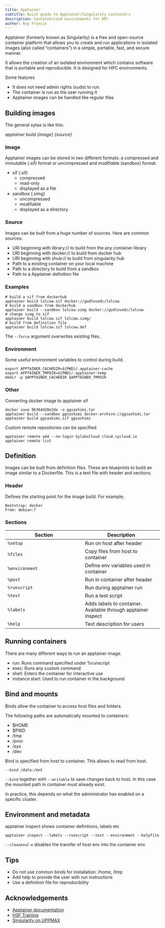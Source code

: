 ```yaml
---
title: Apptainer
subtitle: Quick guide to Apptainer/Singularity containers
description: Containerized environments for HPC
author: Roy Francis
---
```


Apptainer (formerly known as Singularity) is a free and open-source container platform that allows you to create and run applications in isolated images (also called “containers”) in a simple, portable, fast, and secure manner.

It allows the creation of an isolated environment which contains software that is portable and reproducible. It is designed for HPC environments.

Some features

- It does not need admin rights (sudo) to run.
- The container is run as the user running it
- Apptainer images can be handled like regular files

## Building images

The general sytax is like this:

*apptainer build {image} {source}*

### Image

Apptainer images can be stored in two different formats: a compressed and immutable (.sif) format or uncompressed and modifiable (sandbox) format.

- sif (.sif)
  - compressed
  - read-only
  - displayed as a file
- sandbox (.simg)
  - uncompressed
  - modifiable
  - displayed as a directory

### Source

Images can be built from a huge number of sources. Here are common sources:

- URI beginning with library:// to build from the any container library
- URI beginning with docker:// to build from docker hub
- URI beginning with shub:// to build from singularity hub
- Path to a existing container on your local machine
- Path to a directory to build from a sandbox
- Path to a Apptainer definition file

### Examples

```
# build a sif from dockerhub
apptainer build lolcow.sif docker://godlovedc/lolcow
# build a sandbox from dockerhub
apptainer build --sandbox lolcow.simg docker://godlovedc/lolcow
# change simg to sif
apptainer build lolcow.sif lolcow.simg/
# build from definition file
apptainer build lolcow.sif lolcow.def
```

The `--force` argument overwrites existing files.

### Environment

Some useful environment variables to control during build.

```
export APPTAINER_CACHEDIR=${PWD}/.apptainer-cache
export APPTAINER_TMPDIR=${PWD}/.apptainer-temp
mkdir -p $APPTAINER_CACHEDIR $APPTAINER_TMPDIR
```

### Other

Converting docker image to apptainer sif

```
docker save 96364d28e2de -o ggsashimi.tar
apptainer build --sandbox ggsashimi docker-archive://ggsashimi.tar
apptainer build ggsashimi.sif ggsashimi
```

Custom remote repositories can be specified

```
apptainer remote add --no-login SylabsCloud cloud.sycloud.io
apptainer remote list
```

## Definition

Images can be built from definition files. These are blueprints to build an image similar to a Dockerfile. This is a text file with header and sections.

### Header

Defines the starting point for the image build. For example;

```
Bootstrap: docker
From: debian:7
```

### Sections

|Section|Description|
|---|---|
|`%setup`|Run on host after header|
|`%files`|Copy files from host to container|
|`%environment`|Define env variables used in container|
|`%post`|Run in container after header|
|`%runscript`|Run during apptainer run|
|`%test`|Run a test script|
|`%labels`|Adds labels to container. Available through apptainer inspect|
|`%help`|Text description for users|

## Running containers

There are many different ways to run an apptainer image.

- run: Runs command specified under %runscript
- exec: Runs any custom command
- shell: Enters the container for interactive use
- instance start: Used to run container in the background

## Bind and mounts

Binds allow the container to access host files and folders.

The following paths are automatically mounted to containers:

- $HOME
- $PWD
- /tmp
- /proc
- /sys
- /dev

Bind is specified from host to container. This allows to read from host.

`--bind /data:/mnt`

`--bind` together with `--writable` to save changes back to host. In this case the mounted path in container must already exist.

In practice, this depends on what the administrator has enabled on a specific cluster.

## Environment and metadata

apptainer inspect shows container definitions, labels etc

`apptainer inspect --labels --runscript --test --environment --helpfile`

`--cleanenv`/`-e` disables the transfer of host env into the container env

## Tips

- Do not use common binds for installation: /home, /tmp
- Add help to provide the user with run instructions
- Use a definition file for reproducibility

## Acknowledgements

- [Apptainer documentation](https://apptainer.org/docs/user/latest/)
- [HSF Training](https://hsf-training.github.io/hsf-training-singularity-webpage/)
- [Singularity on UPPMAX](https://pmitev.github.io/UPPMAX-Singularity-workshop)

